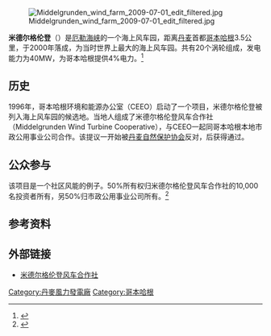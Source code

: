 [[File:Middelgrunden_wind_farm_2009-07-01_edit_filtered.jpg|thumb]]

'''米德尔格伦登'''（{{lang|da|Middelgrunden}}）是[[厄勒海峡|厄勒海峡]]的一个海上风车园，距离[[丹麦|丹麦]]首都[[哥本哈根|哥本哈根]]3.5公里，于2000年落成，为当时世界上最大的海上风车园。共有20个涡轮组成，发电能力为40MW，为哥本哈根提供4%电力。<ref>{{cite web|url=http://www.cece.dk/EE0911AA-D9A1-49E8-9CA2-332E37BBA568|archiveurl=https://web.archive.org/web/20070706184255/http://www.cece.dk/EE0911AA-D9A1-49E8-9CA2-332E37BBA568|archivedate=2007-07-06|title=Environmental Capital of Europe|publisher=Copenhagen, Environmental Capital of Europe|accessdate=2010-06-08|deadurl=yes}}</ref>

==历史==
1996年，哥本哈根环境和能源办公室（CEEO）启动了一个项目，米德尔格伦登被列入海上风车园的候选地。当地人组成了米德尔格伦登风车合作社（Middelgrunden Wind Turbine Cooperative），与CEEO一起同哥本哈根本地市政公用事业公司合作。该提议一开始被[[丹麦自然保护协会|丹麦自然保护协会]]反对，后获得通过。

==公众参与==
该项目是一个社区风能的例子。50%所有权归米德尔格伦登风车合作社的10,000名投资者所有，另50%归市政公用事业公司所有。<ref name=middelgrunden2>{{cite web | author=Hans Christian Sørensen, Lars Kjeld Hansen, Jens H. Mølgaard Larsen | title=Middelgrunden 40 MW offshore wind farm Denmark: Lessons Learned | url=http://www.emu-consult.dk/includes/middelgrunden_munich.pdf | publisher=SPOK Consult | format=PDF | date=2002 | accessdate=2010-06-08 | deadurl=yes | archiveurl=https://web.archive.org/web/20060820062226/http://www.emu-consult.dk/includes/middelgrunden_munich.pdf | archivedate=2006-08-20 }}</ref> 

==参考资料==
{{Reflist}}

==外部链接==
{{Commonscat|Middelgrunden offshore wind farm}}
* [http://www.middelgrunden.dk/MG_UK/ukindex.htm 米德尔格伦登风车合作社]

{{coord|55.690963|12.67024 |format=dms |type:landmark_region:DK |display=title}}

[[Category:丹麥風力發電廠|Category:丹麥風力發電廠]]
[[Category:哥本哈根|Category:哥本哈根]]
